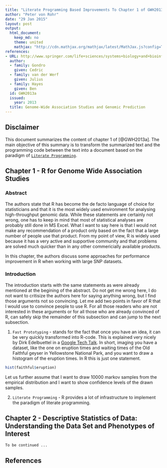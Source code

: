 ```yaml
---
title: "Literate Programming Based Improvements To Chapter 1 of GWH2013a"
author: "Peter von Rohr"
date: "29 Jan 2015"
layout: post
output:
  html_document:
    keep_md: no
    theme: united
    mathjax: "http://cdn.mathjax.org/mathjax/latest/MathJax.js?config=TeX-AMS-MML_HTMLorMML"
references:
- URL: http://www.springer.com/life+sciences/systems+biology+and+bioinformatics/book/978-1-62703-446-3
  author:
  - family: Gondro
    given: Cedric
  - family: van der Werf
    given: Julius
  - family: Hayes
    given: Ben
  id: GWH2013a
  issued:
    year: 2013
  title: Genome-Wide Association Studies and Genomic Prediction
---
```


## Disclaimer
This document summarizes the content of chapter 1 of [@GWH2013a]. The main objective of this summary is to transform the summarized text and the programming code between the text into a document based on the paradigm of [`Literate Programming`](http://en.wikipedia.org/wiki/Literate_programming). 

## Chapter 1 - R for Genome Wide Association Studies

### Abstract
The authors state that R has become the de facto language of choice for statisticians and that it is the most widely used environment for analysing high-throughput genomic data. While these statements are certainly not wrong, one has to keep in mind that most of statistical analyses are probably still done in MS Excel. What I want to say here is that I would not make any recommendation of a product only based on the fact that a large number of people use that product. From my point of view, R is widely used because it has a very active and supportive community and that problems are solved much quicker than in any other commericially available products. 

In this chapter, the authors discuss some approaches for performance improvement in R when working with large SNP datasets. 

### Introduction
The introduction starts with the same statements as were already mentioned at the begining of the abstract. Do not get me wrong here, I do not want to critisize the authors here for saying anything wrong, but I find those arguments not so convincing. Let me add two points in favor of R that I would use to convince people to use R. For all those readers who are not interested in these arguments or for all those who are already convinced of R, can safely skip the remainder of this subsection and can jump to the next subsection.

1. `Fast Prototyping` - stands for the fact that once you have an idea, it can be very quickly transformed into R-code. This is explained very nicely by Dirk Edelbuettel in a [Google Tech Talk](https://www.youtube.com/watch?v=UZkaZhsOfT4). In short, imaging you have a dataset, like the one on eruption times and waiting times of the Old Faithful geyser in Yellowstone National Park, and you want to draw a histogram of the eruption times. In R this is just one statement. 

```r
hist(faithful$eruption)
```

Let us further assume that I want to draw 10000 markov samples from the empirical distribution and I want to show confidence levels of the drawn samples.

2. `Literate Programming` - R provides a lot of infrastructure to implement the paradigm of literate programming. 


## Chapter 2 - Descriptive Statistics of Data: Understanding the Data Set and Phenotypes of Interest


```
To be continued ...
```

## References
